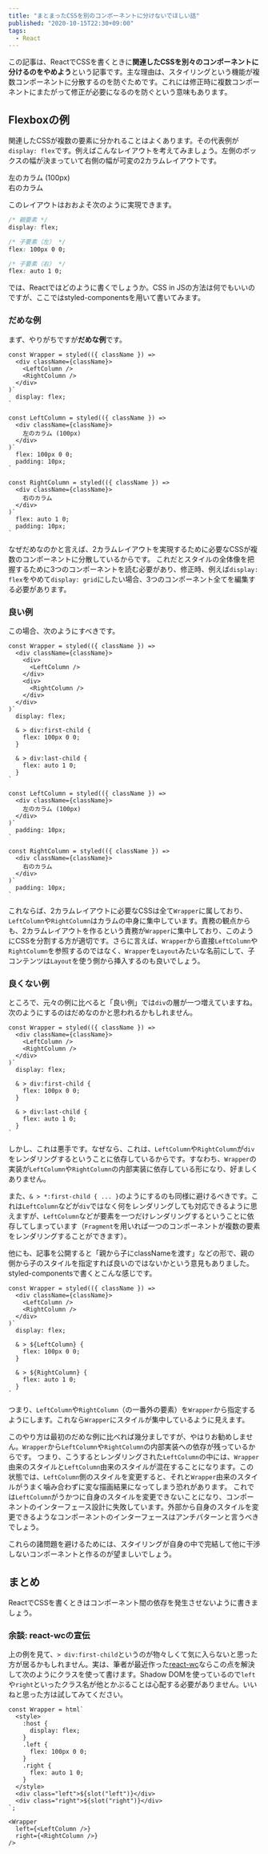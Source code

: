 ```yaml
---
title: "まとまったCSSを別のコンポーネントに分けないでほしい話"
published: "2020-10-15T22:30+09:00"
tags:
  - React
---
```


この記事は、ReactでCSSを書くときに**関連したCSSを別々のコンポーネントに分けるのをやめよう**という記事です。主な理由は、スタイリングという機能が複数コンポーネントに分散するのを防ぐためです。これには修正時に複数コンポーネントにまたがって修正が必要になるのを防ぐという意味もあります。

## Flexboxの例

関連したCSSが複数の要素に分かれることはよくあります。その代表例が`display: flex`です。例えばこんなレイアウトを考えてみましょう。左側のボックスの幅が決まっていて右側の幅が可変の2カラムレイアウトです。

<div style={{ display: "flex", height: "40vh" }}>
  <div style={{ flex: "100px 0 0", padding: "10px", backgroundColor: "silver" }}>
    左のカラム (100px)
  </div>
  <div style={{ flex: "auto 1 0", padding: "10px", backgroundColor: "#ffddcc" }}>
    右のカラム
  </div>
</div>

このレイアウトはおおよそ次のように実現できます。

```css
/* 親要素 */
display: flex;

/* 子要素（左） */
flex: 100px 0 0;

/* 子要素（右） */
flex: auto 1 0;
```

では、Reactではどのように書くでしょうか。CSS in JSの方法は何でもいいのですが、ここではstyled-componentsを用いて書いてみます。

### だめな例

まず、やりがちですが**だめな例**です。

```tsx
const Wrapper = styled(({ className }) =>
  <div className={className}>
    <LeftColumn />
    <RightColumn />
  </div>
)`
  display: flex;
`

const LeftColumn = styled(({ className }) =>
  <div className={className}>
    左のカラム (100px)
  </div>
)`
  flex: 100px 0 0;
  padding: 10px;
`

const RightColumn = styled(({ className }) =>
  <div className={className}>
    右のカラム
  </div>
)`
  flex: auto 1 0;
  padding: 10px;
`
```

なぜだめなのかと言えば、2カラムレイアウトを実現するために必要なCSSが複数のコンポーネントに分散しているからです。
これだとスタイルの全体像を把握するために3つのコンポーネントを読む必要があり、修正時、例えば`display: flex`をやめて`display: grid`にしたい場合、3つのコンポーネント全てを編集する必要があります。

### 良い例

この場合、次のようにすべきです。

```tsx
const Wrapper = styled(({ className }) =>
  <div className={className}>
    <div>
      <LeftColumn />
    </div>
    <div>
      <RightColumn />
    </div>
  </div>
)`
  display: flex;

  & > div:first-child {
    flex: 100px 0 0;
  }

  & > div:last-child {
    flex: auto 1 0;
  }
`

const LeftColumn = styled(({ className }) =>
  <div className={className}>
    左のカラム (100px)
  </div>
)`
  padding: 10px;
`

const RightColumn = styled(({ className }) =>
  <div className={className}>
    右のカラム
  </div>
)`
  padding: 10px;
`
```

これならば、2カラムレイアウトに必要なCSSは全て`Wrapper`に属しており、`LeftColumn`や`RightColumn`はカラムの中身に集中しています。責務の観点からも、2カラムレイアウトを作るという責務が`Wrapper`に集中しており、このようにCSSを分割する方が適切です。さらに言えば、`Wrapper`から直接`LeftColumn`や`RightColumn`を参照するのではなく、`Wrapper`を`Layout`みたいな名前にして、子コンテンツは`Layout`を使う側から挿入するのも良いでしょう。

### 良くない例

ところで、元々の例に比べると「良い例」では`div`の層が一つ増えていますね。次のようにするのはだめなのかと思われるかもしれません。

```tsx
const Wrapper = styled(({ className }) =>
  <div className={className}>
    <LeftColumn />
    <RightColumn />
  </div>
)`
  display: flex;

  & > div:first-child {
    flex: 100px 0 0;
  }

  & > div:last-child {
    flex: auto 1 0;
  }
`
```

しかし、これは悪手です。なぜなら、これは、`LeftColumn`や`RightColumn`が`div`をレンダリングするということに依存しているからです。すなわち、`Wrapper`の実装が`LeftColumn`や`RightColumn`の内部実装に依存している形になり、好ましくありません。

また、`& > *:first-child { ... }`のようにするのも同様に避けるべきです。これは`LeftColumn`などが`div`ではなく何をレンダリングしても対応できるように思えますが、`LeftColumn`などが要素を一つだけレンダリングするということに依存してしまっています（`Fragment`を用いれば一つのコンポーネントが複数の要素をレンダリングすることができます）。

他にも、記事を公開すると「親から子にclassNameを渡す」などの形で、親の側から子のスタイルを指定すれば良いのではないかという意見もありました。styled-componentsで書くとこんな感じです。

```tsx
const Wrapper = styled(({ className }) =>
  <div className={className}>
    <LeftColumn />
    <RightColumn />
  </div>
)`
  display: flex;

  & > ${LeftColumn} {
    flex: 100px 0 0;
  }

  & > ${RightColumn} {
    flex: auto 1 0;
  }
`
```

つまり、`LeftColumn`や`RightColumn`（の一番外の要素）を`Wrapper`から指定するようにします。これなら`Wrapper`にスタイルが集中しているように見えます。

このやり方は最初のだめな例に比べれば幾分ましですが、やはりお勧めしません。`Wrapper`から`LeftColumn`や`RightColumn`の内部実装への依存が残っているからです。
つまり、こうするとレンダリングされた`LeftColumn`の中には、`Wrapper`由来のスタイルと`LeftColumn`由来のスタイルが混在することになります。この状態では、`LeftColumn`側のスタイルを変更すると、それと`Wrapper`由来のスタイルがうまく噛み合わずに変な描画結果になってしまう恐れがあります。
これでは`LeftColumn`がうかつに自身のスタイルを変更できないことになり、コンポーネントのインターフェース設計に失敗しています。外部から自身のスタイルを変更できるようなコンポーネントのインターフェースはアンチパターンと言うべきでしょう。

これらの諸問題を避けるためには、スタイリングが自身の中で完結して他に干渉しないコンポーネントと作るのが望ましいでしょう。

## まとめ

ReactでCSSを書くときはコンポーネント間の依存を発生させないように書きましょう。

### 余談: react-wcの宣伝

上の例を見て、`> div:first-child`というのが物々しくて気に入らないと思った方が居るかもしれません。実は、筆者が最近作った[react-wc](https://blog.uhy.ooo/entry/2020-10-03/react-wc/)ならこの点を解決して次のようにクラスを使って書けます。Shadow DOMを使っているので`left`や`right`といったクラス名が他とかぶることは心配する必要がありません。いいねと思った方は試してみてください。

```tsx
const Wrapper = html`
  <style>
    :host {
      display: flex;
    }
    .left {
      flex: 100px 0 0;
    }
    .right {
      flex: auto 1 0;
    }
  </style>
  <div class="left">${slot("left")}</div>
  <div class="right">${slot("right")}</div>
`;

<Wrapper
  left={<LeftColumn />}
  right={<RightColumn />}
/>
```